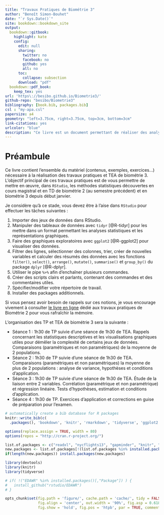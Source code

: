 ```yaml
---
title: "Travaux Pratiques de Biométrie 3"
author: "Benoît Simon-Bouhet"
date: "`r Sys.Date()`"
site: bookdown::bookdown_site
output: 
  bookdown::gitbook:
    highlight: kate
    config:
      edit: null
      sharing:
        twitter: no
        facebook: no
        github: yes
        all: no
      toc:
        collapse: subsection
      download: "pdf"
  bookdown::pdf_book:
    keep_tex: yes
url: 'https\://besibo.github.io/Biometrie3/'
github-repo: "besibo/Biometrie3"
bibliography: [book.bib, packages.bib]
csl : "my-apa.csl"
papersize: a4
geometry: "left=3.75cm, right=3.75cm, top=3cm, bottom=3cm"
link-citations: yes
urlcolor: "blue"
description: "Ce livre est un document permettant de réaliser des analyses statistiques descriptives, des tests d'hypothèse, des régressions linéaires et des analyses de variances dans le cadre des travaux pratiques de Biométrie 3."
---
```


# Préambule

Ce livre contient l'ensemble du matériel (contenus, exemples, exercices...) nécessaire à la réalisation des travaux pratiques et TEA de biométrie 3. L'objectif principal de ces travaux pratiques est de vous permettre de mettre en œuvre, dans `RStudio`, les méthodes statistiques découvertes en cours magistral et en TD de biométrie 2 (au semestre précédent) et en biométrie 3 depuis début janvier.

Je considère qu'à ce stade, vous devez être à l'aise dans `RStudio` pour effectuer les tâches suivantes :

1.  Importer des jeux de données dans RStudio.
2.  Manipuler des tableaux de données avec `tidyr` [@R-tidyr] pour les mettre dans un format permettant les analyses statistiques et les représentations graphiques.
3.  Faire des graphiques exploratoires avec `ggplot2` [@R-ggplot2] pour visualiser des données.
4.  Filtrer des lignes, sélectionner des colonnes, trier, créer de nouvelles variables et calculer des résumés des données avec les fonctions `filter()`, `select()`, `arrange()`, `mutate()`, `summarise()` et `group_by()` du package `dplyr` [@R-dplyr].
5.  Utiliser le pipe `%>%` afin d'enchaîner plusieurs commandes.
6.  Créer des scripts clairs et parlants, contenant des commandes et des commentaires utiles.
7.  Spécifier/modifier votre répertoire de travail.
8.  Installer des packages additionnels.

Si vous pensez avoir besoin de rappels sur ces notions, je vous encourage vivement à consulter [le livre en ligne](https://besibo.github.io/Biometrie2/) dédié aux travaux pratiques de Biométrie 2 pour vous rafraîchir la mémoire.

L'organisation des TP et TEA de biométrie 3 sera la suivante :

-   Séance 1 : 1h30 de TP suivie d'une séance de 1h30 de TEA. Rappels concernant les statistiques descriptives et les visualisations graphiques utiles pour démêler la complexité de certains jeux de données. Comparaisons (paramétriques et non paramétriques) de la moyenne de 2 populations.
-   Séance 2 : 1h30 de TP suivie d'une séance de 1h30 de TEA. Comparaisons (paramétriques et non paramétriques) la moyenne de plus de 2 populations : analyse de variance, hypothèses et conditions d'application.
-   Séance 3 : 1h30 de TP suivie d'une séance de 1h30 de TEA. Étude de la liaison entre 2 variables. Corrélation (paramétrique et non paramétrique) et régression linéaire. Tests d'hypothèses, estimation et conditions d'application.
-   Séance 4 : 1h30 de TP. Exercices d'application et corrections en guise de préparation pour l'examen.

<!-- Les exercices seront corrigés au fur et à mesure du déroulement des séances de TP. Le corrigé des derniers exercices de la dernière séance (chapitre 5) sera mis à disposition dans un chapitre supplémentaire de ce livre en temps utile. -->

```r
# automatically create a bib database for R packages
knitr::write_bib(c(
  .packages(), 'bookdown', 'knitr', 'rmarkdown', 'tidyverse', 'ggplot2', 'gridExtra', 'skimr', 'bindrcpp', 'tidyr', 'dplyr', 'readr', "car", "readxl", "broom", "DescTools", "patchwork"), 'book.bib')
```

```r
options(replace.assign = TRUE, width = 80)
options(repos = "http://cran.r-project.org/")

list.of.packages <- c("readxl", "nycflights13", "gapminder", "knitr", "tidyverse", "gridExtra", "devtools", "extrafont", "kableExtra", "skimr", "bindrcpp", "car", "DescTools", "bookdown", "datasauRus", "patchwork")
new.packages <- list.of.packages[!(list.of.packages %in% installed.packages()[,"Package"])]
if(length(new.packages)) install.packages(new.packages)

library(devtools)
library(knitr)
library(tidyverse)

# if( !("EDAWR" %in% installed.packages()[,"Package"]) ) {
#   install_github("rstudio/EDAWR")
# }

opts_chunk$set(fig.path = 'figure/', cache.path = 'cache/', tidy = FALSE,
               fig.align = 'center', out.width = '90%', fig.asp = 0.618,
               fig.show = 'hold', fig.pos = 'htpb', par = TRUE, comment = NA, cache = TRUE)
```

<!-- Reference a figure by its code chunk label with the `fig:` prefix, e.g., see Figure @ref(fig:nice-fig). Similarly, you can reference tables generated from `knitr::kable()`, e.g., see Table @ref(tab:nice-tab). -->

<!-- You can write citations, too. For example, we are using the **bookdown** package [@R-bookdown] in this sample book, which was built on top of R Markdown and **knitr** [@xie2015]. -->
